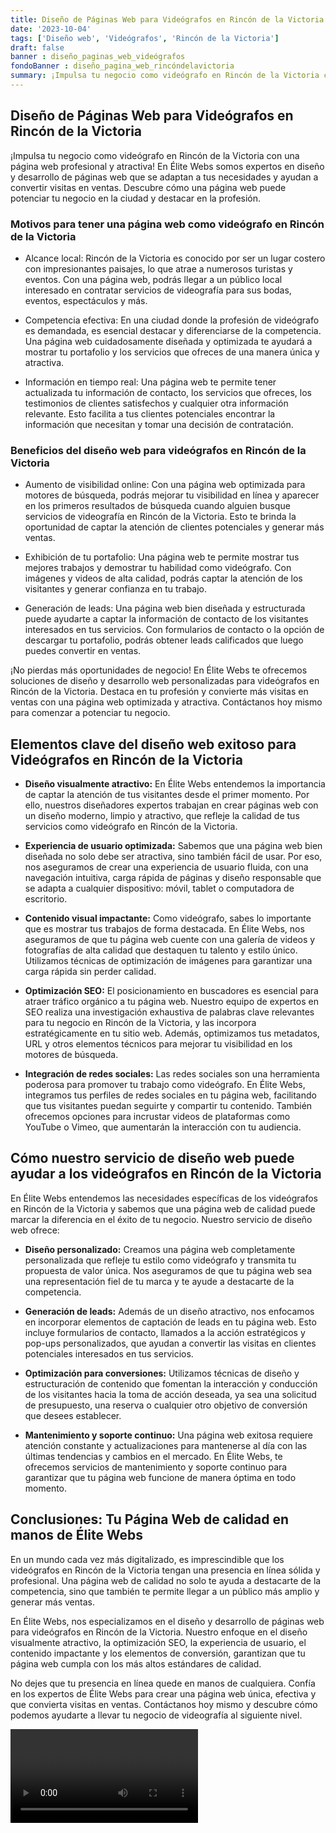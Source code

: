 ```yaml
---
title: Diseño de Páginas Web para Videógrafos en Rincón de la Victoria
date: '2023-10-04'
tags: ['Diseño web', 'Videógrafos', 'Rincón de la Victoria']
draft: false
banner : diseño_paginas_web_videógrafos
fondoBanner : diseño_pagina_web_rincóndelavictoria
summary: ¡Impulsa tu negocio como videógrafo en Rincón de la Victoria con una página web profesional y atractiva! En Élite Webs somos expertos en diseño y desarrollo de páginas web que se adaptan a tus necesidades y ayudan a convertir visitas en ventas. Descubre cómo una página web puede potenciar tu negocio en la ciudad y destacar en la profesión.
---
```


## Diseño de Páginas Web para Videógrafos en Rincón de la Victoria

¡Impulsa tu negocio como videógrafo en Rincón de la Victoria con una página web profesional y atractiva! En Élite Webs somos expertos en diseño y desarrollo de páginas web que se adaptan a tus necesidades y ayudan a convertir visitas en ventas. Descubre cómo una página web puede potenciar tu negocio en la ciudad y destacar en la profesión.

### Motivos para tener una página web como videógrafo en Rincón de la Victoria

- Alcance local: Rincón de la Victoria es conocido por ser un lugar costero con impresionantes paisajes, lo que atrae a numerosos turistas y eventos. Con una página web, podrás llegar a un público local interesado en contratar servicios de videografía para sus bodas, eventos, espectáculos y más.

- Competencia efectiva: En una ciudad donde la profesión de videógrafo es demandada, es esencial destacar y diferenciarse de la competencia. Una página web cuidadosamente diseñada y optimizada te ayudará a mostrar tu portafolio y los servicios que ofreces de una manera única y atractiva.

- Información en tiempo real: Una página web te permite tener actualizada tu información de contacto, los servicios que ofreces, los testimonios de clientes satisfechos y cualquier otra información relevante. Esto facilita a tus clientes potenciales encontrar la información que necesitan y tomar una decisión de contratación.

### Beneficios del diseño web para videógrafos en Rincón de la Victoria

- Aumento de visibilidad online: Con una página web optimizada para motores de búsqueda, podrás mejorar tu visibilidad en línea y aparecer en los primeros resultados de búsqueda cuando alguien busque servicios de videografía en Rincón de la Victoria. Esto te brinda la oportunidad de captar la atención de clientes potenciales y generar más ventas.

- Exhibición de tu portafolio: Una página web te permite mostrar tus mejores trabajos y demostrar tu habilidad como videógrafo. Con imágenes y videos de alta calidad, podrás captar la atención de los visitantes y generar confianza en tu trabajo.

- Generación de leads: Una página web bien diseñada y estructurada puede ayudarte a captar la información de contacto de los visitantes interesados en tus servicios. Con formularios de contacto o la opción de descargar tu portafolio, podrás obtener leads calificados que luego puedes convertir en ventas.

¡No pierdas más oportunidades de negocio! En Élite Webs te ofrecemos soluciones de diseño y desarrollo web personalizadas para videógrafos en Rincón de la Victoria. Destaca en tu profesión y convierte más visitas en ventas con una página web optimizada y atractiva. Contáctanos hoy mismo para comenzar a potenciar tu negocio.

<GifSeo />

<Cta />

## Elementos clave del diseño web exitoso para Videógrafos en Rincón de la Victoria

- **Diseño visualmente atractivo:** En Élite Webs entendemos la importancia de captar la atención de tus visitantes desde el primer momento. Por ello, nuestros diseñadores expertos trabajan en crear páginas web con un diseño moderno, limpio y atractivo, que refleje la calidad de tus servicios como videógrafo en Rincón de la Victoria.

- **Experiencia de usuario optimizada:** Sabemos que una página web bien diseñada no solo debe ser atractiva, sino también fácil de usar. Por eso, nos aseguramos de crear una experiencia de usuario fluida, con una navegación intuitiva, carga rápida de páginas y diseño responsable que se adapta a cualquier dispositivo: móvil, tablet o computadora de escritorio.

- **Contenido visual impactante:** Como videógrafo, sabes lo importante que es mostrar tus trabajos de forma destacada. En Élite Webs, nos aseguramos de que tu página web cuente con una galería de videos y fotografías de alta calidad que destaquen tu talento y estilo único. Utilizamos técnicas de optimización de imágenes para garantizar una carga rápida sin perder calidad.

- **Optimización SEO:** El posicionamiento en buscadores es esencial para atraer tráfico orgánico a tu página web. Nuestro equipo de expertos en SEO realiza una investigación exhaustiva de palabras clave relevantes para tu negocio en Rincón de la Victoria, y las incorpora estratégicamente en tu sitio web. Además, optimizamos tus metadatos, URL y otros elementos técnicos para mejorar tu visibilidad en los motores de búsqueda.

- **Integración de redes sociales:** Las redes sociales son una herramienta poderosa para promover tu trabajo como videógrafo. En Élite Webs, integramos tus perfiles de redes sociales en tu página web, facilitando que tus visitantes puedan seguirte y compartir tu contenido. También ofrecemos opciones para incrustar videos de plataformas como YouTube o Vimeo, que aumentarán la interacción con tu audiencia.

## Cómo nuestro servicio de diseño web puede ayudar a los videógrafos en Rincón de la Victoria

En Élite Webs entendemos las necesidades específicas de los videógrafos en Rincón de la Victoria y sabemos que una página web de calidad puede marcar la diferencia en el éxito de tu negocio. Nuestro servicio de diseño web ofrece:

- **Diseño personalizado:** Creamos una página web completamente personalizada que refleje tu estilo como videógrafo y transmita tu propuesta de valor única. Nos aseguramos de que tu página web sea una representación fiel de tu marca y te ayude a destacarte de la competencia.

- **Generación de leads:** Además de un diseño atractivo, nos enfocamos en incorporar elementos de captación de leads en tu página web. Esto incluye formularios de contacto, llamados a la acción estratégicos y pop-ups personalizados, que ayudan a convertir las visitas en clientes potenciales interesados en tus servicios.

- **Optimización para conversiones:** Utilizamos técnicas de diseño y estructuración de contenido que fomentan la interacción y conducción de los visitantes hacia la toma de acción deseada, ya sea una solicitud de presupuesto, una reserva o cualquier otro objetivo de conversión que desees establecer.

- **Mantenimiento y soporte continuo:** Una página web exitosa requiere atención constante y actualizaciones para mantenerse al día con las últimas tendencias y cambios en el mercado. En Élite Webs, te ofrecemos servicios de mantenimiento y soporte continuo para garantizar que tu página web funcione de manera óptima en todo momento.

## Conclusiones: Tu Página Web de calidad en manos de Élite Webs

En un mundo cada vez más digitalizado, es imprescindible que los videógrafos en Rincón de la Victoria tengan una presencia en línea sólida y profesional. Una página web de calidad no solo te ayuda a destacarte de la competencia, sino que también te permite llegar a un público más amplio y generar más ventas.

En Élite Webs, nos especializamos en el diseño y desarrollo de páginas web para videógrafos en Rincón de la Victoria. Nuestro enfoque en el diseño visualmente atractivo, la optimización SEO, la experiencia de usuario, el contenido impactante y los elementos de conversión, garantizan que tu página web cumpla con los más altos estándares de calidad.

No dejes que tu presencia en línea quede en manos de cualquiera. Confía en los expertos de Élite Webs para crear una página web única, efectiva y que convierta visitas en ventas. Contáctanos hoy mismo y descubre cómo podemos ayudarte a llevar tu negocio de videografía al siguiente nivel.

<Video />

<CtaBot job='Videógrafos' city='Rincón de la Victoria'/>

<Gmaps query='Rincón de la Victoria+españa+maps' />
